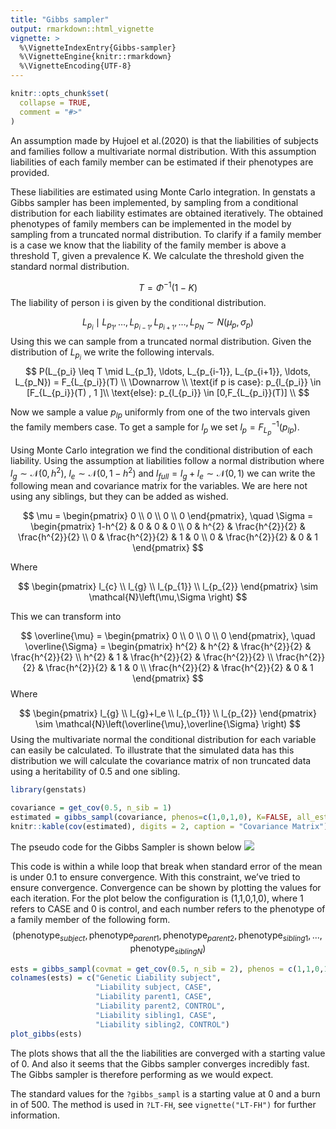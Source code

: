 ```yaml
---
title: "Gibbs sampler"
output: rmarkdown::html_vignette
vignette: >
  %\VignetteIndexEntry{Gibbs-sampler}
  %\VignetteEngine{knitr::rmarkdown}
  %\VignetteEncoding{UTF-8}
---
```


```r
knitr::opts_chunk$set(
  collapse = TRUE,
  comment = "#>"
)
```


An assumption made by Hujoel et al.(2020) is that the liabilities of subjects and families follow a multivariate normal distribution. With this assumption liabilities of each family member can be estimated if their phenotypes are provided. 

These liabilities are estimated using Monte Carlo integration. In genstats a Gibbs sampler has been implemented, by sampling from a conditional distribution for each liability estimates are obtained iteratively. The obtained phenotypes of family members can be implemented in the model by sampling from a truncated normal distribution.
To clarify if a family member is a case we know that the liability of the family member is above a threshold T, given a prevalence K. We calculate the threshold given the standard normal distribution.

$$
T = \Phi^{-1}(1-K)
$$
The liability of person i is given by the conditional distribution.

$$
L_{p_i} \mid L_{p_1}, \ldots, L_{p_{i-1}}, L_{p_{i+1}}, \ldots,  L_{p_N} \sim N(\mu_p, \sigma_p)
$$
Using this we can sample from a truncated normal distribution. Given the distribution of $L_{p_i}$ we write the following intervals.
$$
P(L_{p_i} \leq T \mid L_{p_1}, \ldots, L_{p_{i-1}}, L_{p_{i+1}}, \ldots,  L_{p_N}) = F_{L_{p_i}}(T) \\
\Downarrow
\\
\text{if p is case}: p_{l_{p_i}} \in [F_{L_{p_i}}(T) , 1 ]\\
\text{else}: p_{l_{p_i}} \in [0,F_{L_{p_i}}(T)] \\
$$

Now we sample a value $p_{lp}$ uniformly from one of the two intervals given the family members case. To get a sample for $l_p$ we set $l_p = F_{L_p}^{-1}(p_{lp})$.

Using Monte Carlo integration we find the conditional distribution of each liability. Using the assumption at liabilities follow a normal distribution where $l_g\sim\mathcal{N}(0,h^2)$, $l_e\sim\mathcal{N}(0,1-h^2)$ and $l_{full} = l_g+l_e \sim\mathcal{N}(0,1)$ we can write the following mean and covariance matrix for the variables. We are here not using any siblings, but they can be added as wished.

$$
\mu =
\begin{pmatrix}
0 \\
0 \\
0 \\
0
\end{pmatrix}, \quad
\Sigma = 
\begin{pmatrix}
1-h^{2} & 0 & 0 & 0 \\
0 & h^{2} & \frac{h^{2}}{2} & \frac{h^{2}}{2} \\
0 & \frac{h^{2}}{2} & 1 & 0 \\
0 & \frac{h^{2}}{2} & 0 & 1
\end{pmatrix}
$$

Where

$$
\begin{pmatrix}
l_{c} \\
l_{g} \\
l_{p_{1}} \\
l_{p_{2}}
\end{pmatrix} \sim \mathcal{N}\left(\mu,\Sigma
\right)
$$

This we can transform into

$$
\overline{\mu} =
\begin{pmatrix}
0 \\
0 \\
0 \\
0
\end{pmatrix}, \quad
\overline{\Sigma} = 
\begin{pmatrix}
h^{2} & h^{2} & \frac{h^{2}}{2} & \frac{h^{2}}{2} \\
h^{2} & 1 & \frac{h^{2}}{2} & \frac{h^{2}}{2} \\
\frac{h^{2}}{2} & \frac{h^{2}}{2} & 1 & 0 \\
\frac{h^{2}}{2} & \frac{h^{2}}{2} & 0 & 1
\end{pmatrix}
$$
Where

$$
\begin{pmatrix}
l_{g} \\
l_{g}+l_e \\
l_{p_{1}} \\
l_{p_{2}}
\end{pmatrix} \sim \mathcal{N}\left(\overline{\mu},\overline{\Sigma}
\right)
$$
Using the multivariate normal the conditional distribution for each variable can easily be calculated. To illustrate that the simulated data has this distribution we will calculate the covariance matrix of non truncated data using a heritability of 0.5 and one sibling.

```r
library(genstats)

covariance = get_cov(0.5, n_sib = 1)
estimated = gibbs_sampl(covariance, phenos=c(1,0,1,0), K=FALSE, all_est = TRUE)
knitr::kable(cov(estimated), digits = 2, caption = "Covariance Matrix")
```


The pseudo code for the Gibbs Sampler is shown below
![](Pseudocode.png)

This code is within a while loop that break when standard error of the mean is under 0.1 to ensure convergence.
With this constraint, we've tried to ensure convergence. Convergence can be shown by plotting the values for each iteration.
For the plot below the configuration is (1,1,0,1,0), where 1 refers to CASE and 0 is control, and each number refers to the phenotype of a family member of the following form.
$$
(\text{phenotype}_{subject}, \text{phenotype}_{parent1}, \text{phenotype}_{parent2}, \text{phenotype}_{sibling1}, ...,\text{phenotype}_{siblingN})
$$

```r
ests = gibbs_sampl(covmat = get_cov(0.5, n_sib = 2), phenos = c(1,1,0,1,0), K = 0.05, start_run = 500, all_est = TRUE)
colnames(ests) = c("Genetic Liability subject",
                   "Liability subject, CASE",
                   "Liability parent1, CASE",
                   "Liability parent2, CONTROL",
                   "Liability sibling1, CASE",
                   "Liability sibling2, CONTROL")
plot_gibbs(ests)
```


The plots shows that all the the liabilities are converged with a starting value of 0. And also it seems that the Gibbs sampler converges incredibly fast. The Gibbs sampler is therefore performing as we would expect.

The standard values for the `?gibbs_sampl` is a starting value at 0 and a burn in of 500. The method is used in `?LT-FH`, see `vignette("LT-FH")` for further information.
